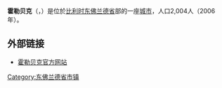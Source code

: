 {{Unreferenced|time=2018-08-11T12:58:50+00:00}}
'''霍勒贝克'''（{{lang-nl|Horebeke}}，{{IPA-nl|ˈɦoːrəbeːkə}}）是位於[[比利时|比利时]][[东佛兰德省|东佛兰德省]]部的一座[[城市|城市]]，人口2,004人（2006年）。

== 外部链接 ==
*[http://www.horebeke.be/ 霍勒贝克官方网站] {{Wayback|url=http://www.horebeke.be/ |date=20140826120443 }}

{{东佛兰德省市区}}

{{DEFAULTSORT:Horebeke}}
{{Belgium-geo-stub}}

[[Category:东佛兰德省市镇|Category:东佛兰德省市镇]]